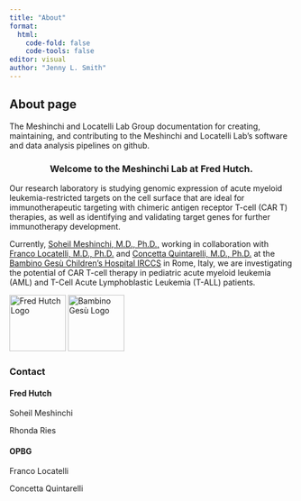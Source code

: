 ```yaml
---
title: "About"
format: 
  html:
    code-fold: false
    code-tools: false
editor: visual
author: "Jenny L. Smith"
---
```


::: callout-tip
## About page

The Meshinchi and Locatelli Lab Group documentation for creating, maintaining, and contributing to the Meshinchi and Locatelli Lab's software and data analysis pipelines on github.
:::

<h3 align="center">

Welcome to the Meshinchi Lab at Fred Hutch.

</h3>

Our research laboratory is studying genomic expression of acute myeloid leukemia-restricted targets on the cell surface that are ideal for immunotherapeutic targeting with chimeric antigen receptor T-cell (CAR T) therapies, as well as identifying and validating target genes for further immunotherapy development.

Currently, [Soheil Meshinchi, M.D., Ph.D.,](http://meshinchilab.com/) working in collaboration with [Franco Locatelli, M.D., Ph.D.](https://www.ospedalebambinogesu.it/area-di-ricerca---oncoematologia-94851/) and [Concetta Quintarelli, M.D., Ph.D.](https://www.ospedalebambinogesu.it/terapia-genica-dei-tumori-95043/) at the [Bambino Gesù Children's Hospital IRCCS](https://www.ospedalebambinogesu.it/ricerca/) in Rome, Italy, we are investigating the potential of CAR T-cell therapy in pediatric acute myeloid leukemia (AML) and T-Cell Acute Lymphoblastic Leukemia (T-ALL) patients.

<p align="center">

<img src="https://d3njjcbhbojbot.cloudfront.net/api/utilities/v1/imageproxy/http://coursera-university-assets.s3.amazonaws.com/4c/f84deba36f423d966499563db86b31/Fred-Hutch-360px-360px.png?auto=format%2Ccompress&amp;dpr=2&amp;w=180&amp;h=180" alt="Fred Hutch Logo" width="100" height="100"/> <img src="https://www.aopi.it/wp-content/uploads/2019/08/ospedale_bambino_gesu_logo.jpg" alt="Bambino Gesù Logo" width="100" height="100"/>

</p>

### Contact

#### Fred Hutch

Soheil Meshinchi

Rhonda Ries

#### OPBG

Franco Locatelli

Concetta Quintarelli
